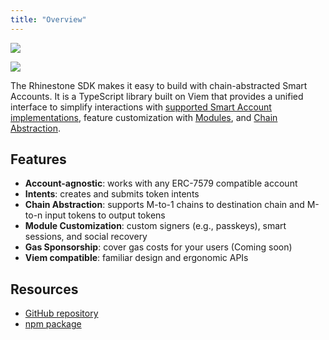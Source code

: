 ```yaml
---
title: "Overview"
---
```


<img
  className="block dark:hidden"
  src="/images/rhinestone_sdk_light.png"
/>

<img
  className="hidden dark:block"
  src="/images/rhinestone_sdk_dark.png"
/>

The Rhinestone SDK makes it easy to build with chain-abstracted Smart Accounts. It is a TypeScript library built on Viem that provides a unified interface to simplify interactions with [supported Smart Account implementations](../home/concepts/smart-accounts), feature customization with [Modules](../home/concepts/smart-accounts#modules), and [Chain Abstraction](../home/concepts/chain-abstraction).

## Features

* **Account-agnostic**: works with any ERC-7579 compatible account
* **Intents**: creates and submits token intents
* **Chain Abstraction**: supports M-to-1 chains to destination chain and M-to-n input tokens to output tokens
* **Module Customization**: custom signers (e.g., passkeys), smart sessions, and social recovery
* **Gas Sponsorship**: cover gas costs for your users (Coming soon)  
* **Viem compatible**: familiar design and ergonomic APIs

## Resources

* [GitHub repository](https://github.com/rhinestonewtf/sdk)
* [npm package](https://www.npmjs.com/package/@rhinestone/sdk)
